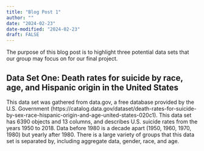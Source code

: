 ```yaml
---
title: "Blog Post 1"
author: ""
date: "2024-02-23"
date-modified: "2024-02-23"
draft: FALSE
---
```


The purpose of this blog post is to highlight three potential data sets that our group may focus on for our final project.

## Data Set One: Death rates for suicide by race, age, and Hispanic origin in the United States

  This data set was gathered from data.gov, a free database provided by the U.S. Government (https://catalog.data.gov/dataset/death-rates-for-suicide-by-sex-race-hispanic-origin-and-age-united-states-020c1). This data set has 6390 objects and 13 columns, and describes U.S. suicide rates from the years 1950 to 2018. Data before 1980 is a decade apart (1950, 1960, 1970, 1980) but yearly after 1980.
  There is a large variety of groups that this data set is separated by, including aggregate data, gender, race, and age. 